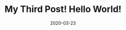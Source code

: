 ---
title: My Third Post! Hello World!
slug: my-third-post
date: 2020-03-23
featureImage: imgt.jpg
excerpt: lorem lorem lorem
---